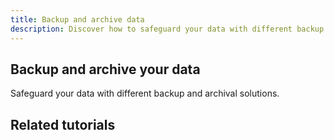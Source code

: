 ```yaml
---
title: Backup and archive data
description: Discover how to safeguard your data with different backup and archival solutions.
---
```


## Backup and archive your data
Safeguard your data with different backup and archival solutions.

<Grid>
    <SummaryCard
        title="Placeholder"
        icon="rocket"
        description="Placeholder"
        label="Read more"
        url="/use-cases/"
    />
    <SummaryCard
        title="Placeholder"
        icon="rocket"
        description="Placeholder"
        label="Read more"
        url="/use-cases/"
    />
</Grid>

## Related tutorials
